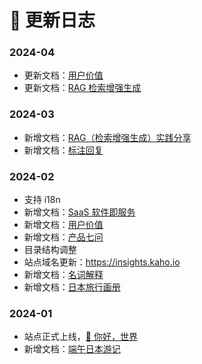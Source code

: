 # 📔 更新日志

### 2024-04

* 更新文档：[用户价值](../user/user-value.mdx)
* 更新文档：[RAG 检索增强生成](../ai-era/rag.mdx)

### 2024-03

* 新增文档：[RAG（检索增强生成）实践分享](../ai-era/rag.mdx)
* 新增文档：[标注回复](../ai-era/annotation-reply.mdx)

### 2024-02

* 支持 i18n
* 新增文档：[SaaS 软件即服务](../commercialization/saas.mdx)
* 新增文档：[用户价值](../user/user-value.mdx)
* 新增文档：[产品七问](../user/the-7-question.mdx)
* 目录结构调整
* 站点域名更新：https://insights.kaho.io
* 新增文档：[名词解释](../ai-era/dictionary.mdx)
* 新增文档：[日本旅行画册](../japan-gallery.mdx)

### 2024-01

* 站点正式上线，[👋 你好，世界](../)
* 新增文档：[端午日本游记](../japan-journey.mdx)
